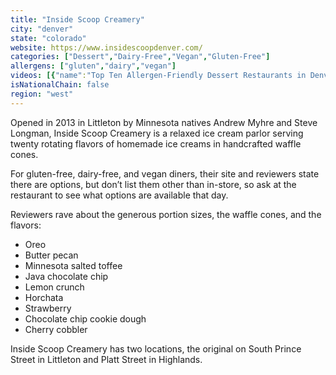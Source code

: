```yaml
---
title: "Inside Scoop Creamery"
city: "denver"
state: "colorado"
website: https://www.insidescoopdenver.com/
categories: ["Dessert","Dairy-Free","Vegan","Gluten-Free"]
allergens: ["gluten","dairy","vegan"]
videos: [{"name":"Top Ten Allergen-Friendly Dessert Restaurants in Denver, Colorado","url":"https://www.youtube.com/watch?v=Th-vTHuyUG0"}]
isNationalChain: false
region: "west"
---
```

Opened in 2013 in Littleton by Minnesota natives Andrew Myhre and Steve Longman, Inside Scoop Creamery is a relaxed ice cream parlor serving twenty rotating flavors of homemade ice creams in handcrafted waffle cones.

For gluten-free, dairy-free, and vegan diners, their site and reviewers state there are options, but don’t list them other than in-store, so ask at the restaurant to see what options are available that day.

Reviewers rave about the generous portion sizes, the waffle cones, and the flavors:
* Oreo
* Butter pecan
* Minnesota salted toffee
* Java chocolate chip
* Lemon crunch
* Horchata
* Strawberry
* Chocolate chip cookie dough
* Cherry cobbler

Inside Scoop Creamery has two locations, the original on South Prince Street in Littleton and Platt Street in Highlands.
